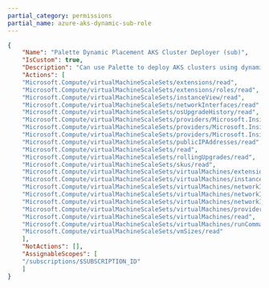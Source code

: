 ```yaml
---
partial_category: permissions
partial_name: azure-aks-dynamic-sub-role
---
```

```json
{
    "Name": "Palette Dynamic Placement AKS Cluster Deployer (sub)",
    "IsCustom": true,
    "Description": "Can use Palette to deploy AKS clusters using dynamic placement. This role has the permissions required at the subscription scope level.",
    "Actions": [
    "Microsoft.Compute/virtualMachineScaleSets/extensions/read",
    "Microsoft.Compute/virtualMachineScaleSets/extensions/roles/read",
    "Microsoft.Compute/virtualMachineScaleSets/instanceView/read",
    "Microsoft.Compute/virtualMachineScaleSets/networkInterfaces/read",
    "Microsoft.Compute/virtualMachineScaleSets/osUpgradeHistory/read",
    "Microsoft.Compute/virtualMachineScaleSets/providers/Microsoft.Insights/diagnosticSettings/read",
    "Microsoft.Compute/virtualMachineScaleSets/providers/Microsoft.Insights/logDefinitions/read",
    "Microsoft.Compute/virtualMachineScaleSets/providers/Microsoft.Insights/metricDefinitions/read",
    "Microsoft.Compute/virtualMachineScaleSets/publicIPAddresses/read",
    "Microsoft.Compute/virtualMachineScaleSets/read",
    "Microsoft.Compute/virtualMachineScaleSets/rollingUpgrades/read",
    "Microsoft.Compute/virtualMachineScaleSets/skus/read",
    "Microsoft.Compute/virtualMachineScaleSets/virtualMachines/extensions/read",
    "Microsoft.Compute/virtualMachineScaleSets/virtualMachines/instanceView/read",
    "Microsoft.Compute/virtualMachineScaleSets/virtualMachines/networkInterfaces/ipConfigurations/publicIPAddresses/read",
    "Microsoft.Compute/virtualMachineScaleSets/virtualMachines/networkInterfaces/ipConfigurations/read",
    "Microsoft.Compute/virtualMachineScaleSets/virtualMachines/networkInterfaces/read",
    "Microsoft.Compute/virtualMachineScaleSets/virtualMachines/providers/Microsoft.Insights/metricDefinitions/read",
    "Microsoft.Compute/virtualMachineScaleSets/virtualMachines/read",
    "Microsoft.Compute/virtualMachineScaleSets/virtualMachines/runCommands/read",
    "Microsoft.Compute/virtualMachineScaleSets/vmSizes/read"
    ],
    "NotActions": [],
    "AssignableScopes": [
    "/subscriptions/$SUBSCRIPTION_ID"
    ]
}
```